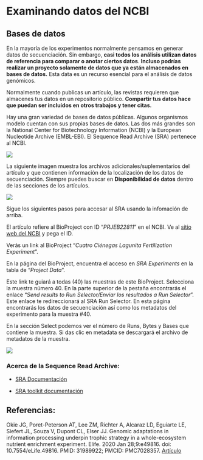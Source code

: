 # Examinando datos del NCBI

## Bases de datos

En la mayoría de los experimentos normalmente pensamos en generar datos de secuenciación. Sin embargo, **casi todos los análisis utilizan datos de referencia para comparar o anotar ciertos datos**. **Incluso podrías realizar un proyecto solamente de datos que ya están almacenados en bases de datos.** Esta data es un recurso esencial para el análisis de datos genómicos.

Normalmente cuando publicas un artículo, las revistas requieren que almacenes tus datos en un repositorio público. **Compartir tus datos hace que puedan ser incluídos en otros trabajos y tener citas.**

Hay una gran variedad de bases de datos públicas. Algunos organismos modelo cuentan con sus propias bases de datos. Las dos más grandes son la National Center for Biotechnology Information (NCBI) y la European Nucleotide Archive (EMBL-EBI). El Sequence Read Archive (SRA) pertenece al NCBI.

![](paper-okie.png){fig-align="center"}

La siguiente imagen muestra los archivos adicionales/suplementarios del artículo y que contienen información de la localización de los datos de secuenciación. Siempre puedes buscar en **Disponibilidad de datos** dentro de las secciones de los artículos.

![](additional-files-okie.png){fig-align="center"}

Sigue los siguientes pasos para accesar al SRA usando la infomación de arriba.

El artículo refiere al BioProject con ID "*PRJEB22811*" en el NCBI. Ve al [sitio web del NCBI](https://www.ncbi.nlm.nih.gov/) y pega el ID.

Verás un link al BioProject "*Cuatro Ciénegas Lagunita Fertilization Experiment*".

En la página del BioProject, encuentra el acceso en *SRA Experiments* en la tabla de "*Project Data*".

Este link te guiará a todas (40) las muestras de este BioProject. Selecciona la muestra número 40. En la parte superior de la pestaña encontrarás el enlace "*Send results to Run Selector/Enviar los resultados a Run Selector*". Este enlace te redireccionará al SRA Run Selector. En esta página encontrarás los datos de secuenciación así como los metadatos del experimento para la muestra #40.

En la sección Select podemos ver el número de Runs, Bytes y Bases que contiene la muestra. Si das clic en metadata se descargará el archivo de metadatos de la muestra.

![](SRA1.png)

### Acerca de la Sequence Read Archive:

-   [SRA Documentación](https://www.ncbi.nlm.nih.gov/sra/docs/sragrowth/)

-   [SRA toolkit documentación](https://github.com/ncbi/sra-tools/wiki)

## Referencias:

Okie JG, Poret-Peterson AT, Lee ZM, Richter A, Alcaraz LD, Eguiarte LE, Siefert JL, Souza V, Dupont CL, Elser JJ. Genomic adaptations in information processing underpin trophic strategy in a whole-ecosystem nutrient enrichment experiment. Elife. 2020 Jan 28;9:e49816. doi: 10.7554/eLife.49816. PMID: 31989922; PMCID: PMC7028357. [Artículo](https://elifesciences.org/articles/49816)
